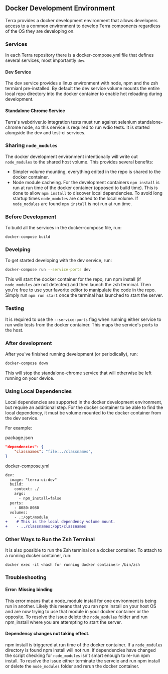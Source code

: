 ## Docker Development Environment

Terra provides a docker development environment that allows developers access to a common environment to develop Terra components regardless of the OS they are developing on.

### Services
In each Terra repository there is a docker-compose.yml file that defines several services, most importantly ```dev```.

#### Dev Service
The dev service provides a linux environment with node, npm and the zsh termianl pre-installed. By default the dev service volume mounts the entire local repo directory into the docker container to enable hot reloading during development.

#### Standalone Chrome Service
Terra's webdriver.io integration tests must run against selenium standalone-chrome node, so this service is required to run wdio tests. It is started alongside the dev and test-ci services.

### Sharing ```node_modules```
The docker development environment intentionally will write out ```node_modules``` to the shared host volume. This provides several benefits:
* Simpler volume mounting, everything edited in the repo is shared to the docker container.
* Node module cacheing. For the development containers ```npm install``` is run at run time of the docker container (opposed to build time). This is done to allow ```npm install``` to discover local dependencies. To avoid long startup times ```node_modules``` are cached to the local volume. If ```node_modules``` are found ```npm install``` is not run at run time.

### Before Development
To build all the services in the docker-compose file, run:
```
docker-compose build
```

### Develping
To get started developing with the dev service, run:

```bash
docker-compose run --service-ports dev
```

This will start the docker container for the repo, run npm install (if ```node_modules``` are not detected)  and then launch the zsh terminal. Then you're free to use your favorite editor to manipulate the code in the repo. Simply run ```npm run start``` once the terminal has launched to start the server.

### Testing
It is required to use the ```--service-ports``` flag when running either service to run wdio tests from the docker container. This maps the service's ports to the host.


### After development
After you've finished running development (or periodically), run:
```bash
docker-compose down
```
This will stop the standalone-chrome service that will otherwise be left running on your device.


### Using Local Dependencies
Local dependencies are supported in the docker development environment, but require an additional step. For the docker container to be able to find the local dependency, it must be volume mounted to the docker container from the dev service.

For example:

package.json
```json
"dependencies": {
    "classnames": "file:../classnames",
}
```

docker-compose.yml
```diff
dev:
  image: "terra-ui:dev"
  build:
    context: ./
    args:
      - npm_install=false
  ports:
    - 8080:8080
  volumes:
    - .:/opt/module
+    # This is the local dependency volume mount.
+    - ../classnames:/opt/classnames
```

### Other Ways to Run the Zsh Terminal
It is also possible to run the Zsh terminal on a docker container. To attach to a running docker container, run:

```
docker exec -it <hash for running docker container> /bin/zsh
```

### Troubleshooting
#### Error: Missing binding
This error means that a node_module install for one environment is being run in another. Likely this means that you ran npm install on your host OS and are now trying to use that module in your docker container or the opposite. To resolve the issue delete the ```node_modules``` folder and run npm_install where you are attempting to start the server.

#### Dependency changes not taking effect.
npm install is triggered at run time of the docker container. If a ```node_modules``` directory is found npm install will not run. If dependencies have changed the script checking for ```node_modules``` isn't smart enough to re-run npm install. To resolve the issue either terminate the servcie and run npm install or delete the ```node_modules``` folder and rerun the docker container.
